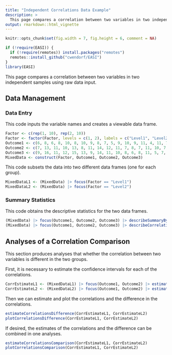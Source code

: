```yaml
---
title: "Independent Correlations Data Example"
description: >
  This page compares a correlation between two variables in two independent samples using raw data input.
output: rmarkdown::html_vignette
---
```


```r
knitr::opts_chunk$set(fig.width = 7, fig.height = 6, comment = NA)
```

```r
if (!require(EASI)) {
  if (!require(remotes)) install.packages("remotes")
  remotes::install_github("cwendorf/EASI")
}
library(EASI)
```

This page compares a correlation between two variables in two independent samples using raw data input.

## Data Management

### Data Entry

This code inputs the variable names and creates a viewable data frame.
```r
Factor <- c(rep(1, 10), rep(2, 10))
Factor <- factor(Factor, levels = c(1, 2), labels = c("Level1", "Level2"))
Outcome1 <- c(6, 8, 6, 8, 10, 8, 10, 9, 8, 7, 5, 9, 10, 9, 11, 4, 11, 7, 6, 8)
Outcome2 <- c(7, 13, 11, 10, 13, 8, 11, 14, 12, 11, 7, 8, 7, 11, 10, 7, 8, 4, 8, 10)
Outcome3 <- c(9, 16, 11, 12, 15, 13, 9, 14, 11, 10, 8, 6, 8, 11, 5, 7, 9, 3, 6, 7)
MixedData <- construct(Factor, Outcome1, Outcome2, Outcome3)
```

This code subsets the data into two different data frames (one for each group).
```r
MixedDataL1 <- (MixedData) |> focus(Factor == "Level1")
MixedDataL2 <- (MixedData) |> focus(Factor == "Level2")
```

### Summary Statistics

This code obtains the descriptive statistics for the two data frames.
```r
(MixedData) |> focus(Outcome1, Outcome2, Outcome3) |> describeSummaryBy(by = Factor)
(MixedData) |> focus(Outcome1, Outcome2, Outcome3) |> describeCorrelationsBy(by = Factor)
```

## Analyses of a Correlation Comparison

This section produces analyses that whether the correlation between two variables is different in the two groups.

First, it is necessary to estimate the confidence intervals for each of the correlations.
```r
CorrEstimateL1 <- (MixedDataL1) |> focus(Outcome1, Outcome2) |> estimateCorrelations()
CorrEstimateL2 <- (MixedDataL2) |> focus(Outcome1, Outcome2) |> estimateCorrelations()
```

Then we can estimate and plot the correlations and the difference in the correlations.
```r
estimateCorrelationsDifference(CorrEstimateL1, CorrEstimateL2)
plotCorrelationsDifference(CorrEstimateL1, CorrEstimateL2)
```

If desired, the estimates of the correlations and the difference can be combined in one analyses.
```r
estimateCorrelationsComparison(CorrEstimateL1, CorrEstimateL2)
plotCorrelationsComparison(CorrEstimateL1, CorrEstimateL2)
```
